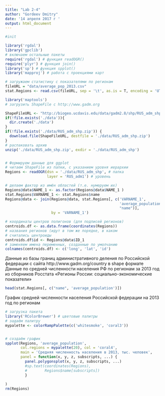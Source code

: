 ```yaml
---
title: "Lab 2-4"
author: "Gordeev Dmitry"
date: '14 апреля 2017 г '
output: html_document
---
```


```r
#init

library('rgdal')
library('gpclib')
# включаем остальные пакеты
require('rgdal') # функция readOGR()
require('plyr') # функция join()
library('sp') # функция spplot()
library('mapproj') # работа с проекциями карт

```

```r
# загружаем статистику с показателями по регионам
fileURL = "data/average_pop_2013.csv"
stat.Regions <- read.csv(fileURL, sep = '\t', as.is = T, encoding = 'UTF-8', dec = ',')

library('maptools')
# загрузить ShapeFile с http://www.gadm.org

ShapeFileURL <- "http://biogeo.ucdavis.edu/data/gadm2.8/shp/RUS_adm_shp.zip"
if(!file.exists('./data')){
  dir.create('./data')
}
if(!file.exists('./data/RUS_adm_shp.zip')) {
  download.file(ShapeFileURL, destfile = './data/RUS_adm_shp.zip')
}
# распаковать архив
unzip('./data/RUS_adm_shp.zip', exdir = './data/RUS_adm_shp')


# Формируем данные для ggplot
# читаем ShapeFile из папки, с указанием уровня иерархии
Regions <- readOGR(dsn = './data/RUS_adm_shp', # папка
                   layer = 'RUS_adm1') # уровень

# делаем фактор из имён областей (т.е. нумеруем их)
Regions@data$NAME_1 <- as.factor(Regions@data$NAME_1 )
stat.Regions$VARNAME_1 <- stat.Regions$name
Regions@data <- join(Regions@data, stat.Regions[, c('VARNAME_1',
                                                    'average_population',
                                                    "name")],
                     by = 'VARNAME_1')

# координаты центров полигонов (для подписей регионов)
centroids.df <- as.data.frame(coordinates(Regions))
# названия регионов (идут в том же порядке, в каком
# считались центроиды
centroids.df$id <- Regions@data$ID_1
# заменяем имена переменных, созданные по умолчанию
colnames(centroids.df) <- c('long', 'lat', 'id')

```

Данные из базы границ административного деления по Российской федерации с сайта http://www.gadm.org/country в shape формате
Данные по средней численности населения РФ по регионам за 2013 год из сборников Росстата «Регионы России: социально-экономические показатели»
```r
head(stat.Regions[, c("name", 'average_population')])

```


График средней численности населения Российской федерации на 2013 год по регионам
```r

# загрузка пакета
library('RColorBrewer') # цветовые палитры
# задаём палитру
mypalette <- colorRampPalette(c('whitesmoke', 'coral3'))


# создаём график
spplot(Regions, 'average_population',
       col.regions = mypalette(20), col = 'coral4', 
       main = 'Средняя численность населения в 2013, тыс. человек',
       panel = function(x, y, z, subscripts, ...) {
         panel.polygonsplot(x, y, z, subscripts, ...)
         #sp.text(coordinates(Regions),
         #        Regions$name[subscripts])
         }
       
)
rm(Regions)

```


